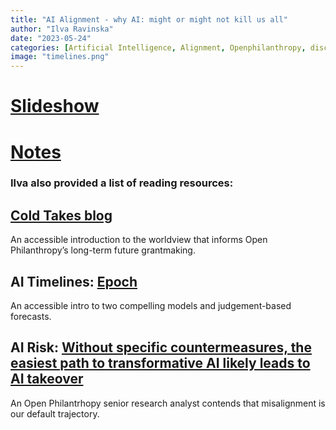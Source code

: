 ```yaml
---
title: "AI Alignment - why AI: might or might not kill us all"
author: "Ilva Ravinska"
date: "2023-05-24"
categories: [Artificial Intelligence, Alignment, Openphilanthropy, discussion]
image: "timelines.png"
---
```


# [Slideshow](https://docs.google.com/presentation/d/1_P5EDIuvsqJJxDs7RwOGYBSFHwFeMFY8hujh95gACOw/edit#slide=id.p)

# [Notes](https://docs.google.com/document/d/1lV_2eQo5IthyTT_PPSN9ybK1L7hCJPYHI1aQr_AWzTg/edit)








### Ilva also provided a list of  reading resources: 

## [Cold Takes blog](https://www.cold-takes.com/most-important-century/) 
An accessible introduction to the worldview that informs Open Philanthropy’s long-term future grantmaking.

## AI Timelines: [Epoch](https://epochai.org/blog/literature-review-of-transformative-artificial-intelligence-timelines)
An accessible intro to two compelling models and judgement-based forecasts.

## AI Risk: [Without specific countermeasures, the easiest path to transformative AI likely leads to AI takeover](https://www.alignmentforum.org/posts/pRkFkzwKZ2zfa3R6H/without-specific-countermeasures-the-easiest-path-to)
An Open Philantrhopy senior research analyst contends that misalignment is our default trajectory.

